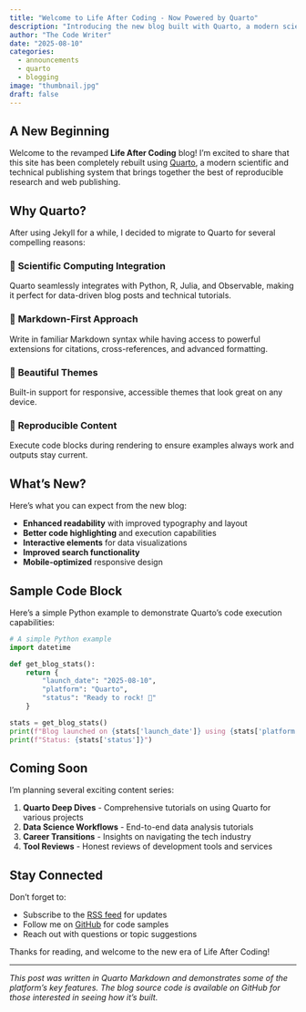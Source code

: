 ```yaml
---
title: "Welcome to Life After Coding - Now Powered by Quarto"
description: "Introducing the new blog built with Quarto, a modern scientific and technical publishing system"
author: "The Code Writer"
date: "2025-08-10"
categories:
  - announcements
  - quarto
  - blogging
image: "thumbnail.jpg"
draft: false
---
```


## A New Beginning

Welcome to the revamped **Life After Coding** blog! I'm excited to share that this site has been completely rebuilt using [Quarto](https://quarto.org), a modern scientific and technical publishing system that brings together the best of reproducible research and web publishing.

## Why Quarto?

After using Jekyll for a while, I decided to migrate to Quarto for several compelling reasons:

### 🔬 **Scientific Computing Integration**
Quarto seamlessly integrates with Python, R, Julia, and Observable, making it perfect for data-driven blog posts and technical tutorials.

### 📝 **Markdown-First Approach**
Write in familiar Markdown syntax while having access to powerful extensions for citations, cross-references, and advanced formatting.

### 🎨 **Beautiful Themes**
Built-in support for responsive, accessible themes that look great on any device.

### 🔄 **Reproducible Content**
Execute code blocks during rendering to ensure examples always work and outputs stay current.

## What's New?

Here's what you can expect from the new blog:

- **Enhanced readability** with improved typography and layout
- **Better code highlighting** and execution capabilities
- **Interactive elements** for data visualizations
- **Improved search functionality**
- **Mobile-optimized** responsive design

## Sample Code Block

Here's a simple Python example to demonstrate Quarto's code execution capabilities:

```python
# A simple Python example
import datetime

def get_blog_stats():
    return {
        "launch_date": "2025-08-10",
        "platform": "Quarto",
        "status": "Ready to rock! 🚀"
    }

stats = get_blog_stats()
print(f"Blog launched on {stats['launch_date']} using {stats['platform']}")
print(f"Status: {stats['status']}")
```

## Coming Soon

I'm planning several exciting content series:

1. **Quarto Deep Dives** - Comprehensive tutorials on using Quarto for various projects
2. **Data Science Workflows** - End-to-end data analysis tutorials
3. **Career Transitions** - Insights on navigating the tech industry
4. **Tool Reviews** - Honest reviews of development tools and services

## Stay Connected

Don't forget to:

- Subscribe to the [RSS feed](../../index.xml) for updates
- Follow me on [GitHub](https://github.com/thec0dewriter) for code samples
- Reach out with questions or topic suggestions

Thanks for reading, and welcome to the new era of Life After Coding!

---

*This post was written in Quarto Markdown and demonstrates some of the platform's key features. The blog source code is available on GitHub for those interested in seeing how it's built.*
